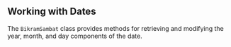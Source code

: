 ## Working with Dates

The `BikramSambat` class provides methods for retrieving and modifying the year, month, and day components of the date.
